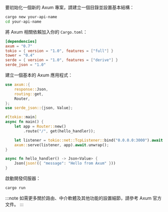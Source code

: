 要初始化一個新的 Axum 專案，請建立一個目錄並設置基本結構：

```bash
cargo new your-api-name
cd your-api-name
```

將 Axum 相關依賴加入你的 `Cargo.toml`：

```toml title="Cargo.toml"
[dependencies]
axum = "0.7"
tokio = { version = "1.0", features = ["full"] }
tower = "0.4"
serde = { version = "1.0", features = ["derive"] }
serde_json = "1.0"
```

建立一個基本的 Axum 應用程式：

```rust title="src/main.rs"
use axum::{
    response::Json,
    routing::get,
    Router,
};
use serde_json::{json, Value};

#[tokio::main]
async fn main() {
    let app = Router::new()
        .route("/", get(hello_handler));

    let listener = tokio::net::TcpListener::bind("0.0.0.0:3000").await.unwrap();
    axum::serve(listener, app).await.unwrap();
}

async fn hello_handler() -> Json<Value> {
    Json(json!({ "message": "Hello from Axum" }))
}
```

啟動開發伺服器：

```bash
cargo run
```

:::note
如需更多關於路由、中介軟體及其他功能的設置細節，請參考 Axum 官方文件。
:::
